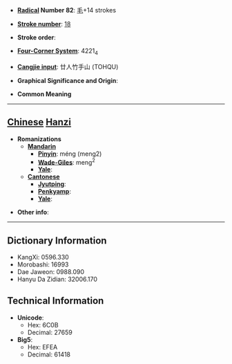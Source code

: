 * '''[[Wiktionary:Chinese radical index| Radical]] Number 82''': [[Wiktionary:Chinese radical index 毛|毛]]+14 strokes

* '''[[Wiktionary:Chinese total strokes index|Stroke number]]''': [[Wiktionary:Chinese total strokes index 18|18]]

* '''Stroke order''': 

* '''[[Wiktionary:Chinese four corner index|Four-Corner System]]''': 4221<sub>4</sub>

* '''[[Wiktionary:Chinese Cangjie index|Cangjie input]]''': 廿人竹手山 (TOHQU)

* '''Graphical Significance and Origin''': 

* '''Common Meaning'''

----

== [[Chinese]] [[Hanzi]] ==

* '''Romanizations'''
** '''[[Mandarin]]'''
*** '''[[Pinyin]]''': méng (meng2)
*** '''[[Wade-Giles]]''': meng<sup>2</sup>
*** '''[[Yale]]''': 
** '''[[Cantonese]]'''
*** '''[[Jyutping]]''':
*** '''[[Penkyamp]]''': 
*** '''[[Yale]]''': 

* '''Other info''': 

----

== Dictionary Information ==

* KangXi: 0596.330
* Morobashi: 16993
* Dae Jaweon: 0988.090
* Hanyu Da Zidian: 32006.170

== Technical Information ==

* '''Unicode''':
** Hex: 6C0B
** Decimal: 27659
* '''Big5''':
** Hex: EFEA
** Decimal: 61418